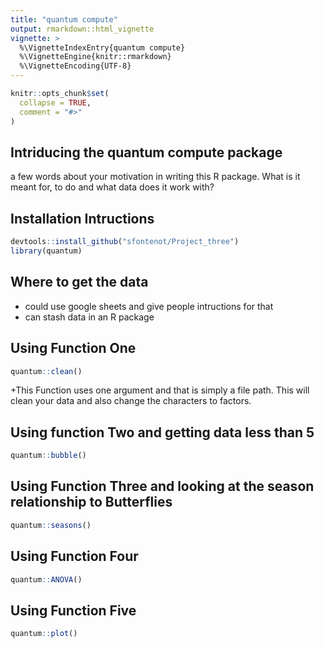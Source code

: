 ```yaml
---
title: "quantum compute"
output: rmarkdown::html_vignette
vignette: >
  %\VignetteIndexEntry{quantum compute}
  %\VignetteEngine{knitr::rmarkdown}
  %\VignetteEncoding{UTF-8}
---
```


```r
knitr::opts_chunk$set(
  collapse = TRUE,
  comment = "#>"
)
```
## Intriducing the quantum compute package

a few words about your motivation in writing this R package. What is it meant for, to do and what data does it work with?

## Installation Intructions
```r
devtools::install_github("sfontenot/Project_three")
library(quantum)
```

## Where to get the data
+ could use google sheets and give people intructions for that 
+ can stash data in an R package

## Using Function One

```r

quantum::clean()

```
+This Function uses one argument and that is simply a file path. This will clean your data and also change the characters to factors. 


## Using function Two and getting data less than 5
```r
quantum::bubble()

```

## Using Function Three and looking at the season relationship to Butterflies

```r

quantum::seasons()
```


## Using Function Four
```r

quantum::ANOVA()
```
## Using Function Five

```r
quantum::plot()
```

